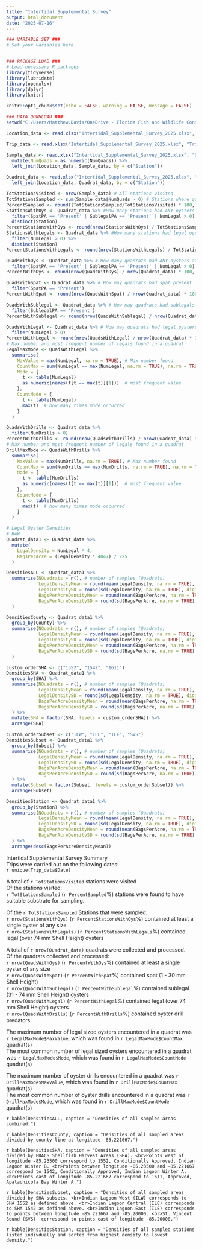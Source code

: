 ```yaml
---
title: "Intertidal Supplemental Survey"
output: html_document
date: "2025-07-16"
---
```


```r
### VARIABLE SET ###
# Set your variables here


### PACKAGE LOAD ###
# Load necessary R packages
library(tidyverse)
library(lubridate)
library(openxlsx)
library(dplyr)
library(knitr)

knitr::opts_chunk$set(echo = FALSE, warning = FALSE, message = FALSE)

### DATA DOWNLOAD ###
setwd("C:/Users/Matthew.Davis/OneDrive - Florida Fish and Wildlife Conservation/Documents/Database/Repos/Oyster-Reports/DMFM/ABFW")

Location_data <- read.xlsx("Intertidal_Supplemental_Survey_2025.xlsx", "Location")

Trip_data <- read.xlsx("Intertidal_Supplemental_Survey_2025.xlsx", "Trip", detectDates = TRUE)

Sample_data <- read.xlsx("Intertidal_Supplemental_Survey_2025.xlsx", "Sample") %>%
  mutate(NumQuads = as.numeric(NumQuads)) %>%
  left_join(Location_data, Sample_data, by = c("Station"))

Quadrat_data <- read.xlsx("Intertidal_Supplemental_Survey_2025.xlsx", "Quadrat", cols = 1:8)%>%
  left_join(Location_data, Quadrat_data, by = c("Station"))

```

```r
TotStationsVisited <- nrow(Sample_data) # All stations visited
TotStationsSampled <- sum(Sample_data$NumQuads > 0) # Stations where quadrats were collected
PercentSampled <- round((TotStationsSampled/TotStationsVisited) * 100, digits = 1)
StationsWithOys <- Quadrat_data %>% #How many stations had ANY oysters at all
  filter(SpatPA == 'Present' | SublegalPA == 'Present' | NumLegal > 0) %>%
  distinct(Station)
PercentStationsWithOys <- round(nrow(StationsWithOys) / TotStationsSampled * 100, digits = 1)
StationsWithLegals <- Quadrat_data %>% #How many stations had legal oysters present
  filter(NumLegal > 0) %>%
  distinct(Station)
PercentStationsWithLegals <- round(nrow(StationsWithLegals) / TotStationsSampled * 100, digits = 1)

QuadsWithOys <- Quadrat_data %>% # How many quadrats had ANY oysters at all
  filter(SpatPA == 'Present' | SublegalPA == 'Present' | NumLegal > 0)
PercentWithOys <- round(nrow(QuadsWithOys) / nrow(Quadrat_data) * 100, digits = 1)

QuadsWithSpat <- Quadrat_data %>% # How may quadrats had spat present
  filter(SpatPA == 'Present')
PercentWithSpat <- round(nrow(QuadsWithSpat) / nrow(Quadrat_data) * 100, digits = 1)

QuadsWithSublegal <- Quadrat_data %>% # How may quadrats had sublegals present
  filter(SublegalPA == 'Present')
PercentWithSublegal <- round(nrow(QuadsWithSublegal) / nrow(Quadrat_data) * 100, digits = 1)

QuadsWithLegal <- Quadrat_data %>% # How may quadrats had legal oysters present
  filter(NumLegal > 0)
PercentWithLegal <- round(nrow(QuadsWithLegal) / nrow(Quadrat_data) * 100, digits = 1)
# Max number and most frequent number of legals found in a quadrat
LegalMaxMode <- QuadsWithLegal %>%
  summarise(
    MaxValue = max(NumLegal, na.rm = TRUE), # Max number found
    CountMax = sum(NumLegal == max(NumLegal, na.rm = TRUE), na.rm = TRUE), # how many times the max was found
    Mode = {
      t <- table(NumLegal)
      as.numeric(names(t[t == max(t)][1]))  # most frequent value
    },
    CountMode = {
      t <- table(NumLegal)
      max(t)  # how many times mode occurred
    }
  )

QuadsWithDrills <- Quadrat_data %>%
  filter(NumDrills > 0)
PercentWithDrills <- round(nrow(QuadsWithDrills) / nrow(Quadrat_data) * 100, digits = 1)
# Max number and most frequent number of legals found in a quadrat
DrillMaxMode <- QuadsWithDrills %>%
  summarise(
    MaxValue = max(NumDrills, na.rm = TRUE), # Max number found
    CountMax = sum(NumDrills == max(NumDrills, na.rm = TRUE), na.rm = TRUE), # how many times the max was found
    Mode = {
      t <- table(NumDrills)
      as.numeric(names(t[t == max(t)][1]))  # most frequent value
    },
    CountMode = {
      t <- table(NumDrills)
      max(t)  # how many times mode occurred
    }
  )

# Legal Oyster Densities
# RAW
Quadrat_data1 <- Quadrat_data %>%
  mutate(
    LegalDensity = NumLegal * 4,
    BagsPerAcre = (LegalDensity * 4047) / 225
  )

DensitiesALL <- Quadrat_data1 %>%
  summarise(NQuadrats = n(), # number of samples (Quadrats)
            LegalDensityMean = round(mean(LegalDensity, na.rm = TRUE), digits = 1),
            LegalDensitySD = round(sd(LegalDensity, na.rm = TRUE), digits = 1),
            BagsPerAcreDensityMean = round(mean(BagsPerAcre, na.rm = TRUE), digits = 1),
            BagsPerAcreDensitySD = round(sd(BagsPerAcre, na.rm = TRUE), digits = 1)
  )

DensitiesCounty <- Quadrat_data1 %>%
  group_by(County) %>%
  summarise(NQuadrats = n(), # number of samples (Quadrats)
            LegalDensityMean = round(mean(LegalDensity, na.rm = TRUE), digits = 1),
            LegalDensitySD = round(sd(LegalDensity, na.rm = TRUE), digits = 1),
            BagsPerAcreDensityMean = round(mean(BagsPerAcre, na.rm = TRUE), digits = 1),
            BagsPerAcreDensitySD = round(sd(BagsPerAcre, na.rm = TRUE), digits = 1)
  ) 

custom_orderSHA <- c("1552", "1542", "1611")
DensitiesSHA <- Quadrat_data1 %>%
  group_by(SHA) %>%
  summarise(NQuadrats = n(), # number of samples (Quadrats)
            LegalDensityMean = round(mean(LegalDensity, na.rm = TRUE), digits = 1),
            LegalDensitySD = round(sd(LegalDensity, na.rm = TRUE), digits = 1),
            BagsPerAcreDensityMean = round(mean(BagsPerAcre, na.rm = TRUE), digits = 1),
            BagsPerAcreDensitySD = round(sd(BagsPerAcre, na.rm = TRUE), digits = 1)
  ) %>%
  mutate(SHA = factor(SHA, levels = custom_orderSHA)) %>%
  arrange(SHA)

custom_orderSubset <- c("ILW", "ILC", "ILE", "SVS")
DensitiesSubset <- Quadrat_data1 %>%
  group_by(Subset) %>%
  summarise(NQuadrats = n(), # number of samples (Quadrats)
            LegalDensityMean = round(mean(LegalDensity, na.rm = TRUE), digits = 1),
            LegalDensitySD = round(sd(LegalDensity, na.rm = TRUE), digits = 1),
            BagsPerAcreDensityMean = round(mean(BagsPerAcre, na.rm = TRUE), digits = 1),
            BagsPerAcreDensitySD = round(sd(BagsPerAcre, na.rm = TRUE), digits = 1)
  ) %>%
  mutate(Subset = factor(Subset, levels = custom_orderSubset)) %>%
  arrange(Subset)

DensitiesStation <- Quadrat_data1 %>%
  group_by(Station) %>%
  summarise(NQuadrats = n(), # number of samples (Quadrats)
            LegalDensityMean = round(mean(LegalDensity, na.rm = TRUE), digits = 1),
            LegalDensitySD = round(sd(LegalDensity, na.rm = TRUE), digits = 1),
            BagsPerAcreDensityMean = round(mean(BagsPerAcre, na.rm = TRUE), digits = 1),
            BagsPerAcreDensitySD = round(sd(BagsPerAcre, na.rm = TRUE), digits = 1)
  ) %>%
  arrange(desc(BagsPerAcreDensityMean))

```


Intertidal Supplemental Survey Summary <br>
Trips were carried out on the following dates: <br>
`r unique(Trip_data$Date)`

A total of `r TotStationsVisited` stations were visited <br>
Of the stations visited: <br> 
`r TotStationsSampled` (`r PercentSampled`%) stations were found to have suitable substrate for sampling. <br>

Of the `r TotStationsSampled` Stations that were sampled: <br>
`r nrow(StationsWithOys)` (`r PercentStationsWithOys`%) contained at least a single oyster of any size  <br>
`r nrow(StationsWithLegals)` (`r PercentStationsWithLegals`%) contained legal (over 74 mm Shell Height) oysters  <br>

A total of `r nrow(Quadrat_data)` quadrats were collected and processed. <br>
Of the quadrats collected and processed:  <br>
`r nrow(QuadsWithOys)` (`r PercentWithOys`%) contained at least a single oyster of any size  <br>
`r nrow(QuadsWithSpat)` (`r PercentWithSpat`%) contained spat (1 - 30 mm Shell Height)  <br>
`r nrow(QuadsWithSublegal)` (`r PercentWithSublegal`%) contained sublegal (31 - 74 mm Shell Height) oysters  <br>
`r nrow(QuadsWithLegal)` (`r PercentWithLegal`%) contained legal (over 74 mm Shell Height) oysters  <br>
`r nrow(QuadsWithDrills)` (`r PercentWithDrills`%) contained oyster drill predators  <br>

The maximum number of legal sized oysters encountered in a quadrat was `r LegalMaxMode$MaxValue`, which was found in `r LegalMaxMode$CountMax` quadrat(s)<br>
The most common number of legal sized oysters encountered in a quadrat was `r LegalMaxMode$Mode`, which was found in `r LegalMaxMode$CountMode` quadrat(s)<br>

The maximum number of oyster drills encountered in a quadrat was `r DrillMaxMode$MaxValue`, which was found in `r DrillMaxMode$CountMax` quadrat(s)<br>
The most common number of oyster drills encountered in a quadrat was `r DrillMaxMode$Mode`, which was found in `r DrillMaxMode$CountMode` quadrat(s)<br>

`r kable(DensitiesALL, caption = "Densities of all sampled areas combined.")`

`r kable(DensitiesCounty, caption = "Densities of all sampled areas divided by county line at longitude -85.221667.")`

`r kable(DensitiesSHA, caption = "Densities of all sampled areas divided by FDACS Shellfish Harvest Areas (SHA). <br>Points west of longitude -85.23500 correspond to 1552, Conditionally Approved, Indian Lagoon Winter B. <br>Points between longitude -85.23500 and -85.221667 correspond to 1542, Conditionally Approved, Indian Lagoon Winter A. <br>Points east of longitude -85.221667 correspond to 1611, Approved, Apalachicola Bay Winter A.")`

`r kable(DensitiesSubset, caption = "Densities of all sampled areas divided by SHA subsets. <br>Indian Lagoon West (ILW) corresponds to SHA 1552 as defined above. <br>Indian Lagoon Central (ILC) corresponds to SHA 1542 as defined above. <br>Indian Lagoon East (ILE) corresponds to points between longitude -85.221667 and -85.20000. <br>St. Vincent Sound (SVS)  correspond to points east of longitude -85.20000.")`

`r kable(DensitiesStation, caption = "Densities of all sampled stations listed indivdually and sorted from highest density to lowest density.")`